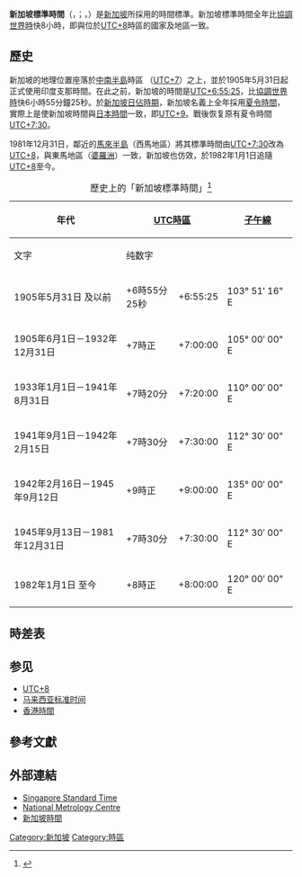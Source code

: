 {{refimprove|time=2019-09-17T02:37:08+00:00}}
'''新加坡標準時間'''（{{lang-en|Singapore Standard Time}}，{{lang|en|SGT}}；{{lang-ms|Waktu Piawai Singapura}}，{{lang|ms|WPS}}）是[[新加坡|新加坡]]所採用的時間標準。新加坡標準時間全年比[[協調世界時|協調世界時]]快8小時，即與位於[[UTC+8|UTC+8]]時區的國家及地區一致。

==歷史==
新加坡的地理位置座落於[[中南半島|中南半島]]時區 （[[UTC+7|UTC+7]]）之上，並於1905年5月31日起正式使用印度支那時間。在此之前，新加坡的時間是[[UTC+6:55:25|UTC+6:55:25]]，比[[協調世界時|協調世界時]]快6小時55分鐘25秒。於[[新加坡日佔時期|新加坡日佔時期]]，新加坡名義上全年採用[[夏令時間|夏令時間]]，實際上是使新加坡時間與[[日本標準時間|日本時間]]一致，即[[UTC+9|UTC+9]]。戰後恢复原有夏令時間[[UTC+7:30|UTC+7:30]]。

1981年12月31日，鄰近的[[馬來半島|馬來半島]]（西馬地區）將其標準時間由[[UTC+7:30|UTC+7:30]]改為[[UTC+8|UTC+8]]，與東馬地區（[[婆羅洲|婆羅洲]]）一致，新加坡也仿效，於1982年1月1日追隨[[UTC+8|UTC+8]]至今。

{| class="wikitable" border="1"
|+ 歷史上的「新加坡標準時間」<ref>{{Cite web |title=Why is Singapore in the "Wrong" Time Zone? |url=http://www.math.nus.edu.sg/~mathelmr/teaching/timezone.html |author=Helmer Aslaksena |publisher=[[新加坡國立大學|新加坡國立大學]]數學系 |language=en |archiveurl=https://archive.today/20140107055019/http://www.math.nus.edu.sg/~mathelmr/teaching/timezone.html |archivedate=2014-01-07 |access-date=2010-03-01 }}</ref>
! rowspan="2" | 年代 !! colspan="2" | [[UTC|UTC]][[時區|時區]] !! rowspan="2" | [[子午線|子午線]] !! rowspan="2" | 備註
|-
!文字
!纯数字
|-
| 1905年5月31日 及以前 || +6時55分25秒 
| +6:55:25|| 103° 51′ 16" E ||
|-
| 1905年6月1日－1932年12月31日 || +7時正 
| +7:00:00|| 105° 00′ 00" E ||
|-
| 1933年1月1日－1941年8月31日|| +7時20分 
| +7:20:00|| 110° 00′ 00" E ||第一次全年採用夏令時間
|-
| 1941年9月1日－1942年2月15日|| +7時30分 
| +7:30:00|| 112° 30′ 00" E ||夏令時間經立法會修改
|-
| 1942年2月16日－1945年9月12日|| +9時正 
| +9:00:00|| 135° 00′ 00" E ||[[新加坡日治時期|新加坡日治時期]]，與日本時間一致
|-
| 1945年9月13日－1981年12月31日|| +7時30分 
| +7:30:00|| 112° 30′ 00" E ||恢復戰前標準時間
|-
| 1982年1月1日 至今|| +8時正 
| +8:00:00|| 120° 00′ 00" E ||跟隨[[馬來西亞標準時間|馬來西亞標準時間]]
|}

== 時差表 ==
{{時差表|+|8|00}}

==参见==
* [[UTC+8|UTC+8]]
* [[马来西亚标准时间|马来西亚标准时间]]
* [[香港時間|香港時間]]

==參考文獻==
{{reflist}}

== 外部連結 ==
* [https://time.sg/ Singapore Standard Time] {{Wayback|url=https://time.sg/ |date=20210118044219 }}{{en}}
* [https://www.a-star.edu.sg/nmc National Metrology Centre] {{Wayback|url=https://www.a-star.edu.sg/nmc |date=20210203100700 }}{{en}}
* [https://www.timeanddate.com/worldclock/singapore/singapore 新加坡時間] {{Wayback|url=https://www.timeanddate.com/worldclock/singapore/singapore |date=20210228222100 }}

{{亞洲題目|标准时间}}

[[Category:新加坡|Category:新加坡]]
[[Category:時區|Category:時區]]